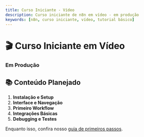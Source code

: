 ---
title: Curso Iniciante - Vídeo
description: Curso iniciante de n8n em vídeo - em produção
keywords: [n8n, curso iniciante, vídeo, tutorial básico]
---


# 🎬 Curso Iniciante em Vídeo

<div style={{
  background: '#ffa726',
  padding: '1.5rem',
  borderRadius: '8px',
  color: 'white',
  textAlign: 'center'
}}>
  <IonicIcon name="film-outline" style={{fontSize: '32px', marginBottom: '0.5rem'}} />
  <h3 style={{color: 'white'}}>Em Produção</h3>
</div>

## 📚 Conteúdo Planejado

1. **Instalação e Setup**
2. **Interface e Navegação**
3. **Primeiro Workflow**
4. **Integrações Básicas**
5. **Debugging e Testes**

Enquanto isso, confira nosso [guia de primeiros passos](/primeiros-passos).
